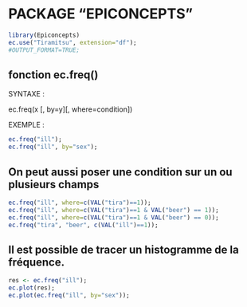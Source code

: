 # PACKAGE "EPICONCEPTS"

```r
library(Epiconcepts)
ec.use("Tiramitsu", extension="df");
#OUTPUT_FORMAT=TRUE;
```

## fonction ec.freq()

SYNTAXE :

  ec.freq(x [, by=y][, where=condition])

EXEMPLE :

```r
ec.freq("ill");
ec.freq("ill", by="sex");
```
## On peut aussi poser une condition sur un ou plusieurs champs
```r
ec.freq("ill", where=c(VAL("tira")==1));
ec.freq("ill", where=c(VAL("tira")==1 & VAL("beer") == 1));
ec.freq("ill", where=c(VAL("tira")==1 & VAL("beer") == 0));
ec.freq("tira", "beer", c(VAL("ill")==1));
```

## Il est possible de tracer un histogramme de la fréquence.

```r
res <- ec.freq("ill");
ec.plot(res);
ec.plot(ec.freq("ill", by="sex"));

```

